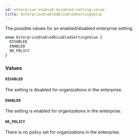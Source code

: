 ```yaml
---
id: enterprise-enabled-disabled-setting-value
title: EnterpriseEnabledDisabledSettingValue
---
```


The possible values for an enabled/disabled enterprise setting.

```graphql
enum EnterpriseEnabledDisabledSettingValue {
  DISABLED
  ENABLED
  NO_POLICY
}
```

### Values

#### `DISABLED`

The setting is disabled for organizations in the enterprise.

#### `ENABLED`

The setting is enabled for organizations in the enterprise.

#### `NO_POLICY`

There is no policy set for organizations in the enterprise.
